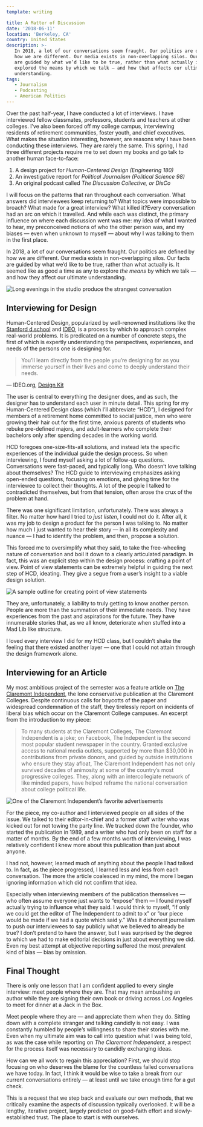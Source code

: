 ```yaml
---
template: writing

title: A Matter of Discussion
date: '2018-06-11'
location: 'Berkeley, CA'
country: United States
description: >-
   In 2018, a lot of our conversations seem fraught. Our politics are defined by
   how we are different. Our media exists in non-overlapping silos. Our facts
   are guided by what we’d like to be true, rather than what actually is. So I
   explored the means by which we talk — and how that affects our ultimate
   understanding.
tags:
   - Journalism
   - Podcasting
   - American Politics
---
```


Over the past half-year, I have conducted a lot of interviews. I have
interviewed fellow classmates, professors, students and teachers at other
colleges. I’ve also been forced off my college campus, interviewing residents of
retirement communities, foster youth, and chief executives. What makes the
situation interesting, however, are reasons why I have been conducting these
interviews. They are rarely the same. This spring, I had three different
projects require me to set down my books and go talk to another human
face-to-face:

1. A design project for _Human-Centered Design (Engineering 180)_
2. An investigative report for _Political Journalism (Political Science 98)_
3. An original podcast called _The Discussion Collective, or DisCo_

I will focus on the patterns that ran throughout each conversation. What answers
did interviewees keep returning to? What topics were impossible to broach? What
made for a great interview? What killed it?Every conversation had an arc on
which it travelled. And while each was distinct, the primary influence on where
each discussion went was me: my idea of what I wanted to hear, my preconceived
notions of who the other person was, and my biases — even when unknown to myself
— about why I was talking to them in the first place.

In 2018, a lot of our conversations seem fraught. Our politics are defined by
how we are different. Our media exists in non-overlapping silos. Our facts are
guided by what we’d like to be true, rather than what actually is. It seemed
like as good a time as any to explore _the means_ by which we talk — and how
they affect our ultimate understanding.

![Long evenings in the studio produce the strangest conversation](/content/images/elisully.jpg 'Long evenings in the studio produce the strangest conversation')

## Interviewing for Design

Human-Centered Design, popularized by well-renowned institutions like the
[Stanford d.school](https://dschool.stanford.edu) and
[IDEO](https://www.ideo.com), is a process by which to approach complex
real-world problems. It is predicated on a number of concrete steps, the first
of which is expertly understanding the perspectives, experiences, and needs of
the persons one is designing for.

> You’ll learn directly from the people you’re designing for as you immerse
> yourself in their lives and come to deeply understand their needs.

— IDEO.org, [Design Kit](http://www.designkit.org/human-centered-design)

The user is central to everything the designer does, and as such, the designer
has to understand each user in minute detail. This spring for my Human-Centered
Design class (which I’ll abbreviate “HCD”), I designed for members of a
retirement home committed to social justice, men who were growing their hair out
for the first time, anxious parents of students who rebuke pre-defined majors,
and adult-learners who complete their bachelors only after spending decades in
the working world.

HCD foregoes one-size-fits-all solutions, and instead lets the specific
experiences of the individual guide the design process. So when interviewing, I
found myself asking a lot of follow-up questions. Conversations were fast-paced,
and typically long. Who doesn’t love talking about themselves? The HCD guide to
interviewing emphasizes asking open-ended questions, focusing on emotions, and
giving time for the interviewee to collect their thoughts. A lot of the people I
talked to contradicted themselves, but from that tension, often arose the crux
of the problem at hand.

There was one significant limitation, unfortunately. There was always a filter.
No matter how hard I tried to _just listen_, I could not do it. After all, it
was my job to design a product for the person I was talking to. No matter how
much I just wanted to hear their story — in all its complexity and nuance — I
had to identify the problem, and then, propose a solution.

This forced me to oversimplify what they said, to take the free-wheeling nature
of conversation and boil it down to a clearly articulated paradigm. In fact,
this was an explicit step within the design process: crafting a point of view.
Point of view statements can be extremely helpful in guiding the next step of
HCD, ideating. They give a segue from a user’s insight to a viable design
solution.

![A sample outline for creating point of view statements](/static/users.png 'A sample outline for creating point of view statements')

They are, unfortunately, a liability to truly getting to know another person.
People are more than the summation of their immediate needs. They have
experiences from the past and aspirations for the future. They have innumerable
stories that, as we all know, deteriorate when stuffed into a Mad Lib like
structure.

I loved every interview I did for my HCD class, but I couldn’t shake the feeling
that there existed another layer — one that I could not attain through the
design framework alone.

## Interviewing for an Article

My most ambitious project of the semester was a feature article on
[The Claremont Independent](https://claremontindependent.com), the lone
conservative publication at the Claremont Colleges. Despite continuous calls for
boycotts of the paper and widespread condemnation of the staff, they tirelessly
report on incidents of liberal bias which occur on the Claremont College
campuses. An excerpt from the introduction to my piece:

> To many students at the Claremont Colleges, The Claremont Independent is a
> joke; on Facebook, The Independent is the second most popular student
> newspaper in the country. Granted exclusive access to national media outlets,
> supported by more than \$30,000 in contributions from private donors, and
> guided by outside institutions who ensure they stay afloat, The Claremont
> Independent has not only survived decades of animosity at some of the
> country’s most progressive colleges. They, along with an intercollegiate
> network of like minded papers, have helped reframe the national conversation
> about college political life.

![One of the Claremont Independent’s favorite advertisements](/static/ci.png 'One of the Claremont Independent’s favorite advertisements')

For the piece, my co-author and I interviewed people on all sides of the issue.
We talked to their editor-in-chief and a former staff writer who was kicked out
for not towing the party line. We tracked down the founder, who started the
publication in 1989, and a writer who had only been on staff for a matter of
months. By the end of a few months worth of interviewing, I was relatively
confident I knew more about this publication than just about anyone.

I had not, however, learned much of anything about the people I had talked to.
In fact, as the piece progressed, I learned less and less from each
conversation. The more the article coalesced in my mind, the more I began
ignoring information which did not confirm that idea.

Especially when interviewing members of the publication themselves — who often
assume everyone just wants to “expose” them — I found myself actually trying to
influence what they said. I would think to myself, “if only we could get the
editor of The Independent to admit to x” or “our piece would be made if we had a
quote which said y.” Was it dishonest journalism to push our interviewees to say
publicly what we believed to already be true? I don’t pretend to have the
answer, but I was surprised by the degree to which we had to make editorial
decisions in just about everything we did. Even my best attempt at objective
reporting suffered the most prevalent kind of bias — bias by omission.

## Final Thought

There is only one lesson that I am confident applied to every single interview:
meet people where they are. That may mean ambushing an author while they are
signing their own book or driving across Los Angeles to meet for dinner at a
Jack in the Box.

Meet people where they are — and appreciate them when they do. Sitting down with
a complete stranger and talking candidly is not easy. I was constantly humbled
by people’s willingness to share their stories with me. Even when my ultimate
aim was to call into question what I was being told, as was the case while
reporting on _The Claremont Independent_, a respect for the process itself was
necessary to candidly exchanging ideas.

How can we all work to regain this appreciation? First, we should stop focusing
on who deserves the blame for the countless failed conversations we have today.
In fact, I think it would be wise to take a break from our current conversations
entirely — at least until we take enough time for a gut check.

This is a request that we step back and evaluate our own methods, that we
critically examine the aspects of discussion typically overlooked. It will be a
lengthy, iterative project, largely predicted on good-faith effort and
slowly-established trust. The place to start is with ourselves.
